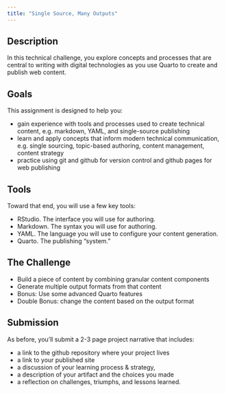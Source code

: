 ```yaml
---
title: "Single Source, Many Outputs"
---
```


## Description

In this technical challenge, you explore concepts and processes that are central to writing with digital technologies as you use Quarto to create and publish web content. 

## Goals

This assignment is designed to help you:

* gain experience with tools and processes used to create technical content, e.g. markdown, YAML, and single-source publishing
* learn and apply concepts that inform modern technical communication, e.g. single sourcing, topic-based authoring, content management, content strategy
* practice using git and github for version control and github pages for web publishing

## Tools

Toward that end, you will use a few key tools:

* RStudio. The interface you will use for authoring.
* Markdown. The syntax you will use for authoring.
* YAML. The language you will use to configure your content generation.
* Quarto. The publishing "system."  

## The Challenge

* Build a piece of content by combining granular content components
* Generate multiple output formats from that content
* Bonus: Use some advanced Quarto features
* Double Bonus: change the content based on the output format

## Submission

As before, you'll submit a 2-3 page project narrative that includes:

* a link to the github repository where your project lives
* a link to your published site
* a discussion of your learning process & strategy,
* a description of your artifact and the choices you made
* a reflection on challenges, triumphs, and lessons learned.



